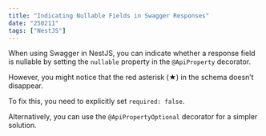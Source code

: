 ```yaml
---
title: "Indicating Nullable Fields in Swagger Responses"
date: "250211"
tags: ["NestJS"]
---
```


When using Swagger in NestJS, you can indicate whether a response field is nullable by setting the `nullable` property in the `@ApiProperty` decorator.

However, you might notice that the red asterisk (★) in the schema doesn’t disappear.

To fix this, you need to explicitly set `required: false`.

Alternatively, you can use the `@ApiPropertyOptional` decorator for a simpler solution.
